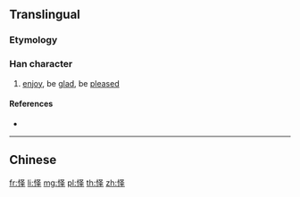 {{character info/new}}
{{also|懌}}
==Translingual==

===Etymology===
{{Han simp|懌|f=睪|t=𠬤}}

===Han character===
{{Han char|rn=61|rad=心|as=05|sn=8|four=|canj=PEQ|ids=⿰忄𠬤}}

# [[enjoy]], be [[glad]], be [[pleased]]

====References====
* {{Han ref|kx=0383.111|hdz=42288.110|uh=603F|ud=24639}}

----

==Chinese==
{{zh-see|懌}}

[[fr:怿]]
[[li:怿]]
[[mg:怿]]
[[pl:怿]]
[[th:怿]]
[[zh:怿]]